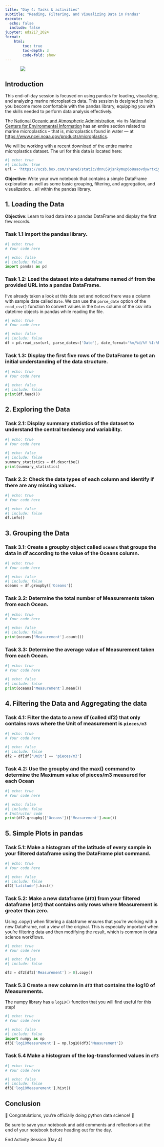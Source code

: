 ```yaml
---
title: "Day 4: Tasks & activities"
subtitle: "Reading, Filtering, and Visualizing Data in Pandas"
execute:
  echo: false
  include: false
jupyter: eds217_2024
format: 
    html:
        toc: true
        toc-depth: 3
        code-fold: show
---
```


::: {style="width: 80%; margin: auto;"}
![](https://cff2.earth.com/uploads/2023/07/22100007/microplastics_magnifying-glass_2medium.jpg)
:::

## Introduction

This end-of-day session is focused on using pandas for loading, visualizing, and analyzing marine microplastics data. This session is designed to help you become more comfortable with the pandas library, equipping you with the skills needed to perform data analysis effectively.

The [National Oceanic and Atmospheric Administration](https://noaa.gov/), via its [National Centers for Environmental Information](https://www.ncei.noaa.gov/) has an entire section related to marine microplastics -- that is, microplastics found in water — at [https://www.ncei.noaa.gov/products/microplastics](https://www.ncei.noaa.gov/products/microplastics).

We will be working with a recent download of the entire marine microplastics dataset. The url for this data is located here:

```python
#| echo: true
#| include: true
url = 'https://ucsb.box.com/shared/static/dnnu59jsnkymup6o8aaovdywrtxiy3a9.csv'
```

**Objective:** Write your own notebook that contains a simple DataFrame exploration as well as some basic grouping, filtering, and aggregation, and visualization... all within the pandas library.

## 1. Loading the Data

**Objective**: Learn to load data into a pandas DataFrame and display the first few records.

### Task 1.1 Import the pandas library.

```python
#| echo: true
# Your code here
```

```python
#| echo: false
#| include: false
import pandas as pd
```

### Task 1.2: Load the dataset into a dataframe named `df` from the provided URL into a pandas DataFrame. 

:::{.callout-tip}
I've already taken a look at this data set and noticed there was a column with sample date called `Date`. We can use the `parse_date` option of the `read_csv()` function to convert values in the `Dates` column of the csv into datetime objects in pandas while reading the file. 
:::

```python
#| echo: true
# Your code here
```

```python
#| echo: false
#| include: false
df = pd.read_csv(url, parse_dates=['Date'], date_format='%m/%d/%Y %I:%M:%S %p')
```

### Task 1.3: Display the first five rows of the DataFrame to get an initial understanding of the data structure.

```python
#| echo: true
# Your code here
```

```python
#| echo: false
#| include: false
print(df.head())
```

## 2. Exploring the Data

### Task 2.1: Display summary statistics of the dataset to understand the central tendency and variability.

```python
#| echo: true
# Your code here
```

```python
#| echo: false
#| include: false
summary_statistics = df.describe()
print(summary_statistics)
```

### Task 2.2: Check the data types of each column and identify if there are any missing values.

```python
#| echo: true
# Your code here
```

```python
#| echo: false
#| include: false
df.info()
```

## 3. Grouping the Data

### Task 3.1: Create a groupby object called `oceans` that groups the data in df according to the value of the Oceans column.

```python
#| echo: true
# Your code here
```

```python
#| echo: false
#| include: false
oceans = df.groupby(['Oceans'])
```

### Task 3.2: Determine the total number of Measurements taken from each Ocean.

```python
#| echo: true
# Your code here
```

```python
#| echo: false
#| include: false
print(oceans['Measurement'].count())
```

### Task 3.3: Determine the average value of Measurement taken from each Ocean.

```python
#| echo: true
# Your code here
```

```python
#| echo: false
#| include: false
print(oceans['Measurement'].mean())
```

## 4. Filtering the Data and Aggregating the data

### Task 4.1: Filter the data to a new df (called df2) that only contains rows where the Unit of measurement is `pieces/m3`

```python
#| echo: true
# Your code here
```

```python
#| echo: false
#| include: false
df2 = df[df['Unit'] == 'pieces/m3']
```

### Task 4.2: Use the groupby and the max() command to determine the Maximum value of pieces/m3 measured for each Ocean

```python
#| echo: true
# Your code here
```

```python
#| echo: false
#| include: false
# Instructor code
print(df2.groupby(['Oceans'])['Measurement'].max())
```

## 5. Simple Plots in pandas

### Task 5.1: Make a histogram of the latitude of every sample in your filtered dataframe using the DataFrame plot command.

```python
#| echo: true
# Your code here
```

```python
#| echo: false
#| include: false
df2['Latitude'].hist()
```


### Task 5.2: Make a new dataframe (`df3`) from your filtered dataframe (`df2`) that contains only rows where Measurement is greater than zero. 

:::{.callout-important}
Using .copy() when filtering a dataframe ensures that you're working with a new DataFrame, not a view of the original. This is especially important when you're filtering data and then modifying the result, which is common in data science workflows.
:::


```python
#| echo: true
# Your code here
```

```python
#| echo: false
#| include: false

df3 = df2[df2['Measurement'] > 0].copy()

```

### Task 5.3 Create a new column in `df3` that contains the log10 of Measurements. 

:::{.callout-tip}
The numpy library has a `log10()` function that you will find useful for this step!
:::


```python
#| echo: true
# Your code here
```

```python
#| echo: false
#| include: false
import numpy as np
df3['log10Measurement'] = np.log10(df3['Measurement'])

```

### Task 5.4 Make a histogram of the log-transformed values in `df3`


```python
#| echo: true
# Your code here
```

```python
#| echo: false
#| include: false
df3['log10Measurement'].hist()
```

## Conclusion

🎉 Congratulations, you're officially doing python data science! 🎉

Be sure to save your notebook and add comments and reflections at the end of your notebook before heading out for the day.

::: {.center-text .body-text-xl .teal-text}
End Activity Session (Day 4)
:::